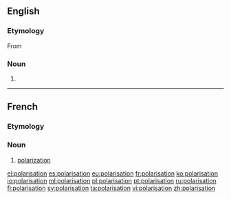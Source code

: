 {{also|Polarisation}}
==English==

===Etymology===
From {{etyl|fr|en}} {{m|fr|polarisation}}

===Noun===
{{en-noun}}

# {{standard spelling of|from=non-Oxford British spelling|polarization|lang=en}}

----

==French==

===Etymology===
{{suffix|polariser|ation|lang=fr}}

===Noun===
{{fr-noun|f}}

# [[polarization]]

[[el:polarisation]]
[[es:polarisation]]
[[eu:polarisation]]
[[fr:polarisation]]
[[ko:polarisation]]
[[io:polarisation]]
[[ml:polarisation]]
[[pl:polarisation]]
[[pt:polarisation]]
[[ru:polarisation]]
[[fi:polarisation]]
[[sv:polarisation]]
[[ta:polarisation]]
[[vi:polarisation]]
[[zh:polarisation]]